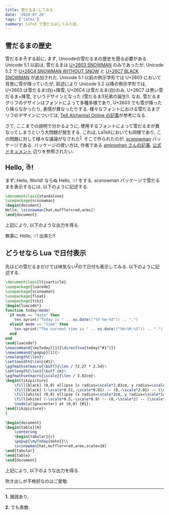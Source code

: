 ```yaml
---
title: 雪だるま☃してみる
date: '2024-07-20'
tags: ['latex']
summary: LaTeX で雪だるましてみた話.
---
```


## 雪だるまの歴史

雪だるま☃する前に, まず, Unicodeの雪だるまの歴史を遡る必要がある. Unicode 5.1 以前は, 雪だるまは <a href="https://util.unicode.org/UnicodeJsps/character.jsp?a=2603">U+2603 SNOWMAN</a> のみであったが, 
Unicode 5.2 で <a href="http://unicode.org/cldr/utility/character.jsp?a=26C4">U+26C4 SNOWMAN WITHOUT SNOW</a> と <a href="http://unicode.org/cldr/utility/character.jsp?a=26C7">U+26C7 BLACK SNOWMAN</a> が追加された. 
Unicode 5.1 以前の例示字形では U+2603 において背景に雪が降っていたが, 前述により Unicode 5.2 以降の例示字形では, U+2603 は雪だるま(白)+降雪, U+26C4 は雪だるま(白)のみ, U+26C7 は黒い雪だるま+降雪, というデザインとなった (雪だるま3兄弟の誕生!). 
なお, 雪だるまグリフのデザインはフォントによって多種多様であり, U+2603 でも雪が降ったり降らなかったり, 表情が異なったりする. 様々なフォントにおける雪だるまグリフのデザインについては, <a href="https://doratex.hatenablog.jp/entry/20140327/1395878814">TeX Alchemist Online の記事</a>が参考になる.

さて, ここまでの説明で分かるように, 使用するフォントによって雪だるまが異なってしまうという大問題が発生する. これは, LaTeXにおいても同様であり, この問題に対して様々な議論がなされた<sup><a href="#f1">1</a></sup>. 
そこで作られたのが, <a href="https://github.com/aminophen/scsnowman">scsnowman</a> パッケージである. パッケージの使い方は, 作者である <a href="https://acetaminophen.hatenablog.com/entry/2015/12/13/080226">aminophen さんの記事</a>, <a href="https://github.com/aminophen/scsnowman/blob/master/scsnowman.pdf">公式ドキュメント</a> 辺りを参照されたい.

## Hello, ☃!

まず, Hello, World! ならぬ Hello, ☃! をする. scsnowman パッケージで雪だるまを表示するには, 以下のように記述する.

```latex
\documentclass{standalone}
\usepackage{scsnowman}
\begin{document}
Hello, \scsnowman[hat,muffler=red,arms]!
\end{document}
```

上記により, 以下のような出力を得る.

無事に Hello, ☃! 出来た!!

## どうせなら Lua で日付表示

先ほどの雪だるまだけでは味気ない<sup><a href="#f2">2</a></sup>ので日付も表示してみる. 以下のように記述する.

```latex
\documentclass{ltjsarticle}
\usepackage{luacode}
\usepackage{scsnowman}
\usepackage{float}
\usepackage{tikz}
\begin{luacode*}
function today(mode)
  if mode == "date" then
    tex.sprint("Today is " .. os.date(("%Y-%m-%d")) .. ".")
  elseif mode == "time" then
    tex.sprint("The current time is " .. os.date(("%H:%M:%S")) .. ".")
  end
end
\end{luacode*}
\newcommand{\myToday}[1]{\directlua{today("#1")}}
\newcommand{\popup}[1]{%
\newlength{\len}%
\settowidth{\len}{#1}%
\pgfmathsetmacro{\buff}{\len / 72.27 * 2.54}%
\setlength{\len}{\buff cm}%
\pgfmathsetmacro{\scale}{\len / 3.02cm}%
\begin{tikzpicture}
    \fill[black] (0,0) ellipse [x radius=\scale*2.01cm, y radius=\scale*1.01cm];
    \fill[black] (-\scale*0.51,-\scale*0.91) -- (0,-\scale*2.02) -- (\scale*0.51,-\scale*0.91) -- cycle;
    \fill[white] (0,0) ellipse [x radius=\scale*2cm, y radius=\scale*1cm];
    \fill[white] (-\scale*0.5,-\scale*0.9) -- (0,-\scale*2) -- (\scale*0.5,-\scale*0.9) -- cycle;
    \node[align=center] at (0,0) {#1};
\end{tikzpicture}%
}
        
\begin{document}
\begin{table}[H]
    \centering
    \begin{tabular}{c}
    \popup{\myToday{date}}\\
    \scsnowman[hat,muffler=red,arms,scale=10]
\end{tabular}
\end{table}
\end{document}                  
```

上記により, 以下のような出力を得る.

吹き出しが不格好なのはご愛敬.

---
<p id="f1"><strong>1.</strong> 諸説あり.</p>
<p id="f2"><strong>2.</strong> でも素敵.</p>
